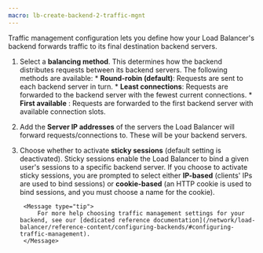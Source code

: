 ```yaml
---
macro: lb-create-backend-2-traffic-mgnt
---
```


<Lightbox src="scaleway-traffic-management.webp" alt="" />

Traffic management configuration lets you define how your Load Balancer's backend forwards traffic to its final destination backend servers.

1. Select a **balancing method**. This determines how the backend distributes requests between its backend servers. The following methods are available:
        * **Round-robin (default)**: Requests are sent to each backend server in turn.
        * **Least connections**: Requests are forwarded to the backend server with the fewest current connections. 
        * **First available** : Requests are forwarded to the first backend server with available connection slots.

2. Add the **Server IP addresses** of the servers the Load Balancer will forward requests/connections to. These will be your backend servers.

3. Choose whether to activate **sticky sessions** (default setting is deactivated). Sticky sessions enable the Load Balancer to bind a given user's sessions to a specific backend server. If you choose to activate sticky sessions, you are prompted to select either **IP-based** (clients' IPs are used to bind sessions) or **cookie-based** (an HTTP cookie is used to bind sessions, and you must choose a name for the cookie).

        <Message type="tip">
            For more help choosing traffic management settings for your backend, see our [dedicated reference documentation](/network/load-balancer/reference-content/configuring-backends/#configuring-traffic-management).
        </Message>